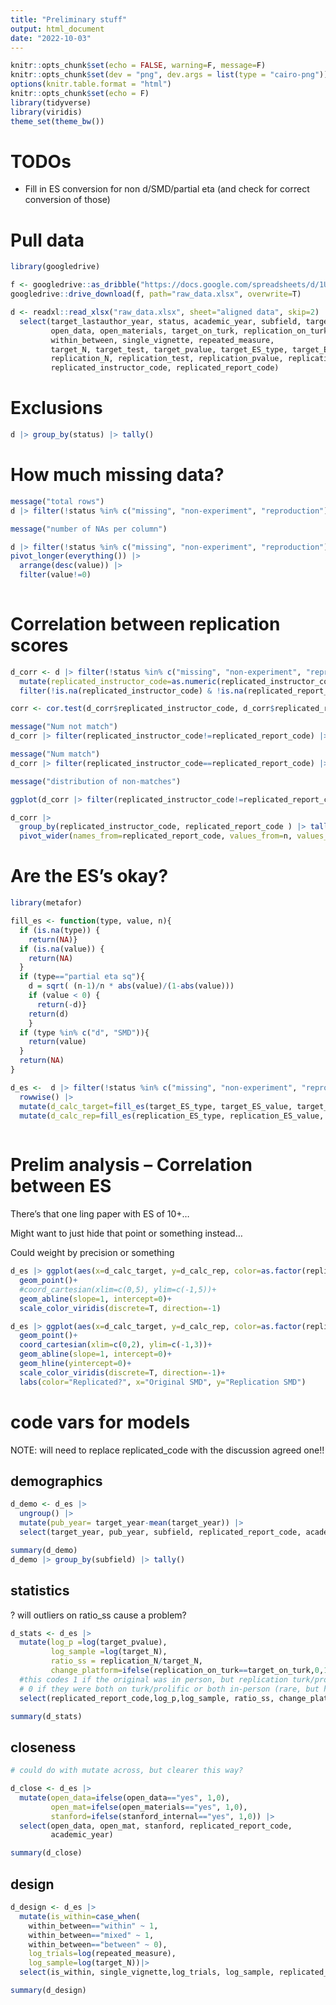 ```yaml
---
title: "Preliminary stuff"
output: html_document
date: "2022-10-03"
---
```


```r
knitr::opts_chunk$set(echo = FALSE, warning=F, message=F)
knitr::opts_chunk$set(dev = "png", dev.args = list(type = "cairo-png"))
options(knitr.table.format = "html")
knitr::opts_chunk$set(echo = F)
library(tidyverse)
library(viridis)
theme_set(theme_bw())
```

# TODOs
 - Fill in ES conversion for non d/SMD/partial eta (and check for correct conversion of those)

# Pull data

```r
library(googledrive)

f <- googledrive::as_dribble("https://docs.google.com/spreadsheets/d/1UT6KLRujn6iEQ_s01_4yNfFYqc7hAWTpB-t9mdDp0O8/edit#gid=0")
googledrive::drive_download(f, path="raw_data.xlsx", overwrite=T)

```

```r
d <- readxl::read_xlsx("raw_data.xlsx", sheet="aligned data", skip=2) |> 
  select(target_lastauthor_year, status, academic_year, subfield, target_year, stanford_internal, 
         open_data, open_materials, target_on_turk, replication_on_turk, 
         within_between, single_vignette, repeated_measure,
         target_N, target_test, target_pvalue, target_ES_type, target_ES_value,
         replication_N, replication_test, replication_pvalue, replication_ES_type, replication_ES_value,
         replicated_instructor_code, replicated_report_code)

```

# Exclusions

```r
d |> group_by(status) |> tally()
```

# How much missing data?

```r
message("total rows")
d |> filter(!status %in% c("missing", "non-experiment", "reproduction")) |> nrow()

message("number of NAs per column")

d |> filter(!status %in% c("missing", "non-experiment", "reproduction")) |> summarize(                                                      across(everything(),~sum(is.na(.)))) |>
pivot_longer(everything()) |> 
  arrange(desc(value)) |> 
  filter(value!=0)
  

```

# Correlation between replication scores


```r
d_corr <- d |> filter(!status %in% c("missing", "non-experiment", "reproduction")) |> 
  mutate(replicated_instructor_code=as.numeric(replicated_instructor_code)) |> #forcibly convert the ?s to NAs
  filter(!is.na(replicated_instructor_code) & !is.na(replicated_report_code))

corr <- cor.test(d_corr$replicated_instructor_code, d_corr$replicated_report_code, method = 'spearman')

message("Num not match")
d_corr |> filter(replicated_instructor_code!=replicated_report_code) |> nrow()

message("Num match")
d_corr |> filter(replicated_instructor_code==replicated_report_code) |> nrow()

message("distribution of non-matches")

ggplot(d_corr |> filter(replicated_instructor_code!=replicated_report_code), aes(x=replicated_instructor_code, y=replicated_report_code))+geom_jitter(width=.04, height=.04)+theme_bw()

d_corr |>
  group_by(replicated_instructor_code, replicated_report_code ) |> tally() |> arrange(replicated_report_code) |> 
  pivot_wider(names_from=replicated_report_code, values_from=n, values_fill=0)
```


# Are the ES's okay?

```r
library(metafor)

fill_es <- function(type, value, n){
  if (is.na(type)) {
    return(NA)}
  if (is.na(value)) {
    return(NA)
  }
  if (type=="partial eta sq"){
    d = sqrt( (n-1)/n * abs(value)/(1-abs(value)))
    if (value < 0) {
      return(-d)}
    return(d)
    }
  if (type %in% c("d", "SMD")){
    return(value)
  }
  return(NA)
}

d_es <-  d |> filter(!status %in% c("missing", "non-experiment", "reproduction")) |> 
  rowwise() |> 
  mutate(d_calc_target=fill_es(target_ES_type, target_ES_value, target_N)) |> 
  mutate(d_calc_rep=fill_es(replication_ES_type, replication_ES_value, replication_N))
  
```

# Prelim analysis -- Correlation between ES

There's that one ling paper with ES of 10+...

Might want to just hide that point or something instead...

Could weight by precision or something

```r
  
d_es |> ggplot(aes(x=d_calc_target, y=d_calc_rep, color=as.factor(replicated_report_code)))+
  geom_point()+
  #coord_cartesian(xlim=c(0,5), ylim=c(-1,5))+
  geom_abline(slope=1, intercept=0)+
  scale_color_viridis(discrete=T, direction=-1)

d_es |> ggplot(aes(x=d_calc_target, y=d_calc_rep, color=as.factor(replicated_report_code)))+
  geom_point()+
  coord_cartesian(xlim=c(0,2), ylim=c(-1,3))+
  geom_abline(slope=1, intercept=0)+
  geom_hline(yintercept=0)+
  scale_color_viridis(discrete=T, direction=-1)+
  labs(color="Replicated?", x="Original SMD", y="Replication SMD")
```

# code vars for models

NOTE: will need to replace replicated_code with the discussion agreed one!!

## demographics


```r
d_demo <- d_es |> 
  ungroup() |> 
  mutate(pub_year= target_year-mean(target_year)) |> 
  select(target_year, pub_year, subfield, replicated_report_code, academic_year)

summary(d_demo)
d_demo |> group_by(subfield) |> tally()
```

## statistics

? will outliers on ratio_ss cause a problem?

```r
d_stats <- d_es |> 
  mutate(log_p =log(target_pvalue),
         log_sample =log(target_N),
         ratio_ss = replication_N/target_N,
         change_platform=ifelse(replication_on_turk==target_on_turk,0,1)) |> 
  #this codes 1 if the original was in person, but replication turk/prolific,
  # 0 if they were both on turk/prolific or both in-person (rare, but happens a few times)
  select(replicated_report_code,log_p,log_sample, ratio_ss, change_platform, academic_year, d_calc_target)

summary(d_stats)
```

## closeness

```r

# could do with mutate across, but clearer this way?

d_close <- d_es |> 
  mutate(open_data=ifelse(open_data=="yes", 1,0),
         open_mat=ifelse(open_materials=="yes", 1,0),
         stanford=ifelse(stanford_internal=="yes", 1,0)) |> 
  select(open_data, open_mat, stanford, replicated_report_code,
         academic_year)

summary(d_close)
```

## design


```r
d_design <- d_es |> 
  mutate(is_within=case_when(
    within_between=="within" ~ 1,
    within_between=="mixed" ~ 1,
    within_between=="between" ~ 0),
    log_trials=log(repeated_measure),
    log_sample=log(target_N))|> 
  select(is_within, single_vignette,log_trials, log_sample, replicated_report_code, academic_year)

summary(d_design)
```